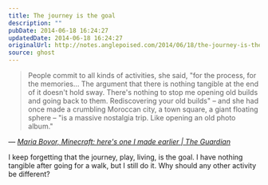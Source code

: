 ```yaml
---
title: The journey is the goal
description: ""
pubDate: 2014-06-18 16:24:27
updatedDate: 2014-06-18 16:24:27
originalUrl: http://notes.anglepoised.com/2014/06/18/the-journey-is-the-goal/
source: ghost
---
```


> People commit to all kinds of activities, she said, "for the process, for the memories&hellip; The argument that there is nothing tangible at the end of it doesn't hold sway. There's nothing to stop me opening old builds and going back to them. Rediscovering your old builds" – and she had once made a crumbling Moroccan city, a town square, a giant floating sphere – "is a massive nostalgia trip. Like opening an old photo album."

— <cite>[Maria Bovor, _Minecraft: here's one I made earlier | The Guardian_](http://www.theguardian.com/technology/2014/jun/14/minecraft-computer-game-success)</cite>

I keep forgetting that the journey, play, living, is the goal. I have nothing tangible after going for a walk, but I still do it. Why should any other activity be different?
